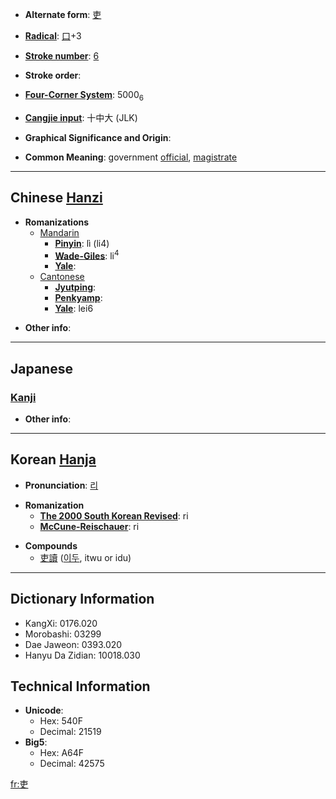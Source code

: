 * '''Alternate form''': [[吏]]

* '''[[Wiktionary:Chinese radical index| Radical]]''': [[Wiktionary:Chinese radical index 口|口]]+3

* '''[[Wiktionary:Chinese total strokes index|Stroke number]]''': [[Wiktionary:Chinese total strokes index 6|6]]

* '''Stroke order''': 

* '''[[Wiktionary:Chinese four corner index|Four-Corner System]]''': 5000<sub>6</sub>

* '''[[Wiktionary:Chinese Cangjie index|Cangjie input]]''': 十中大 (JLK)

* '''Graphical Significance and Origin''': 

* '''Common Meaning''': government [[official]], [[magistrate]]

----

== Chinese [[Hanzi]] ==

* '''Romanizations'''
** [[Mandarin]]
*** '''[[Pinyin]]''': lì (li4)
*** '''[[Wade-Giles]]''': li<sup>4</sup>
*** '''[[Yale]]''': 
**[[Cantonese]]
***'''[[Jyutping]]''':
***'''[[Penkyamp]]''': 
***'''[[Yale]]''': lei6

* '''Other info''': 

----

==Japanese==

===[[Kanji]]===
{{kanji|on readings=[[り]] (ri)
|kun readings=[[つかさ]] (tsukasa)
}}

* '''Other info''':  

----

== Korean [[Hanja]] ==

* '''Pronunciation''': [[리]]

* '''Romanization'''
** '''[[The 2000 South Korean Revised Romanization|The 2000 South Korean Revised]]''': ri
** '''[[McCune-Reischauer]]''': ri

* '''Compounds'''
** [[吏讀]] ([[이두]], itwu or idu)

----

== Dictionary Information ==

* KangXi: 0176.020
* Morobashi: 03299
* Dae Jaweon: 0393.020
* Hanyu Da Zidian: 10018.030

== Technical Information ==

* '''Unicode''':
** Hex: 540F
** Decimal: 21519
* '''Big5''':
** Hex: A64F
** Decimal: 42575

[[fr:吏]]